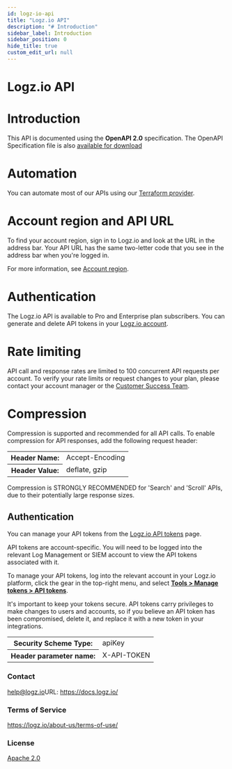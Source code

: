 ```yaml
---
id: logz-io-api
title: "Logz.io API"
description: "# Introduction"
sidebar_label: Introduction
sidebar_position: 0
hide_title: true
custom_edit_url: null
---
```



<h1 className={"openapi__heading"}>Logz.io API</h1>



# Introduction
This API is documented using the **OpenAPI 2.0** specification. The OpenAPI Specification file is also [available for download](https://github.com/logzio/logz-api/blob/master/examples/logzio-public-api.yml) 
# Automation
You can automate most of our APIs using our [Terraform provider](https://docs.logz.io/integrations/terraform/).

# Account region and API URL
To find your account region, sign in to Logz.io and look at the URL in the address bar. Your API URL has the same two-letter code that you see in the address bar when you're logged in.

For more information, see [Account region](https://docs.logz.io/user-guide/accounts/account-region.html).

# Authentication
The Logz.io API is available to Pro and Enterprise plan subscribers. You can generate and delete API tokens in your [Logz.io account](https://app.logz.io/#/dashboard/settings/manage-tokens/api).

# Rate limiting
API call and response rates are limited to 100 concurrent API requests per account. To verify your rate limits or request changes to your plan, please contact your account manager or the <a class="intercom-launch" href="mailto:help@logz.io">Customer Success Team</a>.

<div style={{"marginBottom":"2rem"}}><h1 id={"compression"} style={{marginBottom: "1rem", fontSize: "2rem"}}>Compression</h1>
<SchemaTabs className={"openapi-tabs__security-schemes"}>
<TabItem label={"Header Name: Accept-Encoding"} value={"Header Name: Accept-Encoding"}></TabItem>
<TabItem label={"Header Type: deflate, gzip"} value={"Header Type: deflate, gzip"}></TabItem></SchemaTabs>


Compression is supported and recommended for all API calls. To enable compression for API responses, add the following request header:

<div><table><tbody><tr><th>Header Name:</th><td>Accept-Encoding</td></tr><tr><th>Header Value:</th><td>deflate, gzip</td></tr></tbody></table></div></div><div style={{"display":"flex","flexDirection":"column"}}></div>

Compression is STRONGLY RECOMMENDED for 'Search' and 'Scroll' APIs, due to their potentially large response sizes.

<div style={{"marginBottom":"2rem"}}><h2 id={"authentication"} style={{"marginBottom":"1rem"}}>Authentication</h2><SchemaTabs className={"openapi-tabs__security-schemes"}><TabItem label={"API Key: X-API-TOKEN"} value={"X-API-TOKEN"}>

You can manage your API tokens from the [Logz.io API tokens](https://app.logz.io/#/dashboard/settings/manage-tokens/api) page.

API tokens are account-specific. You will need to be logged into the relevant Log Management or SIEM account to view the API tokens associated with it.

To manage your API tokens, log into the relevant account in your Logz.io platform, click the gear in the top-right menu, and select [**Tools > Manage tokens > API tokens**](https://app.logz.io/#/dashboard/settings/manage-tokens/api).

It's important to keep your tokens secure. API tokens carry privileges to make changes to users and accounts, so if you believe an API token has been compromised, delete it, and replace it with a new token in your integrations.

<div><table><tbody><tr><th>Security Scheme Type:</th><td>apiKey</td></tr><tr><th>Header parameter name:</th><td>X-API-TOKEN</td></tr></tbody></table></div></TabItem></SchemaTabs></div><div style={{"display":"flex","flexDirection":"column","marginBottom":"var(--ifm-paragraph-margin-bottom)"}}><h3 style={{"marginBottom":"0.25rem"}}>Contact</h3><span><a href={"mailto:help@logz.io"}>help@logz.io</a></span><span>URL: <a href={"https://docs.logz.io/"}>https://docs.logz.io/</a></span></div><div style={{"marginBottom":"var(--ifm-paragraph-margin-bottom)"}}><h3 style={{"marginBottom":"0.25rem"}}>Terms of Service</h3><a href={"https://logz.io/about-us/terms-of-use/"}>https://logz.io/about-us/terms-of-use/</a></div><div style={{"marginBottom":"var(--ifm-paragraph-margin-bottom)"}}><h3 style={{"marginBottom":"0.25rem"}}>License</h3><a href={"http://www.apache.org/licenses/LICENSE-2.0.html"}>Apache 2.0</a></div>
